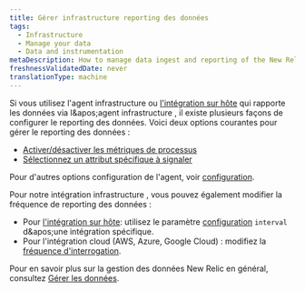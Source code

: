 ```yaml
---
title: Gérer infrastructure reporting des données
tags:
  - Infrastructure
  - Manage your data
  - Data and instrumentation
metaDescription: How to manage data ingest and reporting of the New Relic infrastructure agent and our infrastructure integrations.
freshnessValidatedDate: never
translationType: machine
---
```


Si vous utilisez l'agent infrastructure ou [l'intégration sur hôte](/docs/integrations/host-integrations/get-started/introduction-host-integrations) qui rapporte les données via l&amp;apos;agent infrastructure , il existe plusieurs façons de configurer le reporting des données. Voici deux options courantes pour gérer le reporting des données :

* [Activer/désactiver les métriques de processus](/docs/infrastructure/install-infrastructure-agent/configuration/infrastructure-agent-configuration-settings#enable-process-metrics)
* [Sélectionnez un attribut spécifique à signaler](/docs/infrastructure/install-infrastructure-agent/configuration/infrastructure-agent-configuration-settings#include-matching-metrics)

Pour d'autres options configuration de l'agent, voir [configuration](/docs/infrastructure/install-infrastructure-agent/configuration/infrastructure-agent-configuration-settings).

Pour notre intégration infrastructure , vous pouvez également modifier la fréquence de reporting des données :

* Pour [l'intégration sur hôte](/docs/infrastructure/host-integrations/host-integrations-list): utilisez le paramètre [configuration](/docs/integrations/integrations-sdk/file-specifications/host-integration-configuration-overview) `interval` d&amp;apos;une intégration spécifique.
* Pour l'intégration cloud (AWS, Azure, Google Cloud) : modifiez la [fréquence d'interrogation](/docs/integrations/new-relic-integrations/cloud-integrations/configure-polling-frequency-data-collection-cloud-integrations).

Pour en savoir plus sur la gestion des données New Relic en général, consultez [Gérer les données](/docs/telemetry-data-platform/ingest-manage-data/manage-data/manage-your-data).